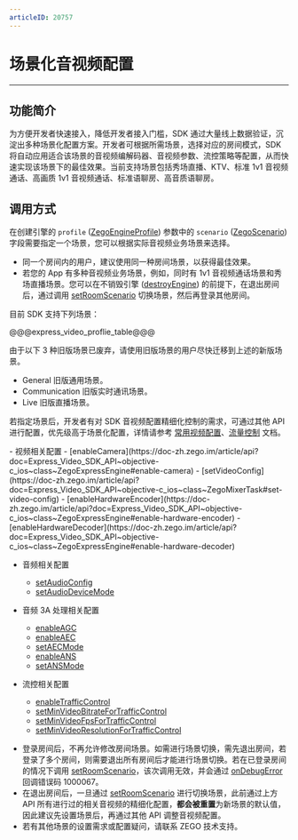 ```yaml
---
articleID: 20757
---
```

# 场景化音视频配置

- - -

## 功能简介

为方便开发者快速接入，降低开发者接入门槛，SDK 通过大量线上数据验证，沉淀出多种场景化配置方案。开发者可根据所需场景，选择对应的房间模式，SDK 将自动应用适合该场景的音视频编解码器、音视频参数、流控策略等配置，从而快速实现该场景下的最佳效果。当前支持场景包括秀场直播、KTV、标准 1v1 音视频通话、高画质 1v1 音视频通话、标准语聊房、高音质语聊房。

## 调用方式

在创建引擎的 `profile` ([ZegoEngineProfile](https://doc-preview-zh.zego.im/article/api?doc=Express_Video_SDK_API~objective-c_ios~class~ZegoEngineProfile)) 参数中的 `scenario` ([ZegoScenario](https://doc-zh.zego.im/article/api?doc=Express_Video_SDK_API~objective-c_ios~enum~ZegoScenario)) 字段需要指定一个场景，您可以根据实际音视频业务场景来选择。

<Warning title="注意">


- 同一个房间内的用户，建议使用同一种房间场景，以获得最佳效果。
- 若您的 App 有多种音视频业务场景，例如，同时有 1v1 音视频通话场景和秀场直播场景。您可以在不销毁引擎 ([destroyEngine](https://doc-zh.zego.im/article/api?doc=Express_Video_SDK_API~objective-c_ios~class~ZegoExpressEngine#destroy-engine)) 的前提下，在退出房间后，通过调用 [setRoomScenario](https://doc-zh.zego.im/article/api?doc=Express_Video_SDK_API~objective-c_ios~class~ZegoExpressEngine#set-room-scenario) 切换场景，然后再登录其他房间。
</Warning>

目前 SDK 支持下列场景：

@@@express_video_proflie_table@@@




<Accordion title="另外 SDK 还提供 3 种旧版场景，仅适用于从 Express v3.0.0 以前的 SDK 版本升级的用户。" defaultOpen="false">
<Warning title="注意">



由于以下 3 种旧版场景已废弃，请使用旧版场景的用户尽快迁移到上述的新版场景。
</Warning>

- General 旧版通用场景。
- Communication 旧版实时通讯场景。
- Live 旧版直播场景。
</Accordion>


若指定场景后，开发者有对 SDK 音视频配置精细化控制的需求，可通过其他 API 进行配置，优先级高于场景化配置，详情请参考 [常用视频配置](!ExpressVideoSDK-AdvancedModule/Common_Video_Configuration)、[流量控制](!ExpressAudioSDK-Other_Functions/Network_Adaptation) 文档。

<Accordion title="可进行精细化配置的 API 接口" defaultOpen="false">
- 视频相关配置
  - [enableCamera](https://doc-zh.zego.im/article/api?doc=Express_Video_SDK_API~objective-c_ios~class~ZegoExpressEngine#enable-camera)
  - [setVideoConfig](https://doc-zh.zego.im/article/api?doc=Express_Video_SDK_API~objective-c_ios~class~ZegoMixerTask#set-video-config)
  - [enableHardwareEncoder](https://doc-zh.zego.im/article/api?doc=Express_Video_SDK_API~objective-c_ios~class~ZegoExpressEngine#enable-hardware-encoder)
  - [enableHardwareDecoder](https://doc-zh.zego.im/article/api?doc=Express_Video_SDK_API~objective-c_ios~class~ZegoExpressEngine#enable-hardware-decoder)

- 音频相关配置
  - [setAudioConfig](https://doc-zh.zego.im/article/api?doc=Express_Video_SDK_API~objective-c_ios~class~ZegoMixerTask#set-audio-config)
  - [setAudioDeviceMode](https://doc-zh.zego.im/article/api?doc=Express_Video_SDK_API~objective-c_ios~class~ZegoExpressEngine#set-audio-device-mode)

- 音频 3A 处理相关配置
  - [enableAGC](https://doc-zh.zego.im/article/api?doc=Express_Video_SDK_API~objective-c_ios~class~ZegoExpressEngine#enable-agc)
  - [enableAEC](https://doc-zh.zego.im/article/api?doc=Express_Video_SDK_API~objective-c_ios~class~ZegoExpressEngine#enable-aec)
  - [setAECMode](https://doc-zh.zego.im/article/api?doc=Express_Video_SDK_API~objective-c_ios~class~ZegoExpressEngine#set-aec-mode)
  - [enableANS](https://doc-zh.zego.im/article/api?doc=Express_Video_SDK_API~objective-c_ios~class~ZegoExpressEngine#enable-ans)
  - [setANSMode](https://doc-zh.zego.im/article/api?doc=Express_Video_SDK_API~objective-c_ios~class~ZegoExpressEngine#set-ans-mode)

- 流控相关配置
  - [enableTrafficControl](https://doc-zh.zego.im/article/api?doc=Express_Video_SDK_API~objective-c_ios~class~ZegoExpressEngine#enable-traffic-control-property)
  - [setMinVideoBitrateForTrafficControl](https://doc-zh.zego.im/article/api?doc=Express_Video_SDK_API~objective-c_ios~class~ZegoExpressEngine#set-min-video-bitrate-for-traffic-control-mode)
  - [setMinVideoFpsForTrafficControl](https://doc-zh.zego.im/article/api?doc=Express_Video_SDK_API~objective-c_ios~class~ZegoExpressEngine#set-min-video-fps-for-traffic-control-channel)
  - [setMinVideoResolutionForTrafficControl](https://doc-zh.zego.im/article/api?doc=Express_Video_SDK_API~objective-c_ios~class~ZegoExpressEngine#set-min-video-resolution-for-traffic-control-height-channel)
</Accordion>


<Warning title="注意">


- 登录房间后，不再允许修改房间场景。如需进行场景切换，需先退出房间，若登录了多个房间，则需要退出所有房间后才能进行场景切换。若在已登录房间的情况下调用 [setRoomScenario](https://doc-zh.zego.im/article/api?doc=Express_Video_SDK_API~objective-c_ios~class~ZegoExpressEngine#set-room-scenario)，该次调用无效，并会通过 [onDebugError](https://doc-zh.zego.im/article/api?doc=Express_Video_SDK_API~objective-c_ios~protocol~ZegoEventHandler#on-debug-error-func-name-info) 回调错误码 1000067。
- 在退出房间后，一旦通过 [setRoomScenario](https://doc-zh.zego.im/article/api?doc=Express_Video_SDK_API~objective-c_ios~class~ZegoExpressEngine#set-room-scenario) 进行切换场景，此前通过上方 API 所有进行过的相关音视频的精细化配置，**都会被重置**为新场景的默认值，因此建议先设置场景后，再通过其他 API 调整音视频配置。 
- 若有其他场景的设置需求或配置疑问，请联系 ZEGO 技术支持。
</Warning>
